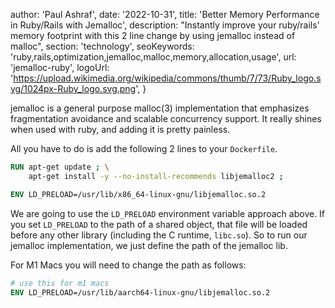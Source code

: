 
  author: 'Paul Ashraf',
  date: '2022-10-31',
  title: 'Better Memory Performance in Ruby/Rails with Jemalloc',
  description:
    "Instantly improve your ruby/rails' memory footprint with this 2 line change by using jemalloc instead of malloc",
  section: 'technology',
  seoKeywords:
    'ruby,rails,optimization,jemalloc,malloc,memory,allocation,usage',
  url: 'jemalloc-ruby',
  logoUrl:
    'https://upload.wikimedia.org/wikipedia/commons/thumb/7/73/Ruby_logo.svg/1024px-Ruby_logo.svg.png',
}


jemalloc is a general purpose malloc(3) implementation that emphasizes fragmentation avoidance and scalable concurrency support. It really shines when used with ruby, and adding it is pretty painless.

All you have to do is add the following 2 lines to your `Dockerfile`.

```dockerfile
RUN apt-get update ; \
    apt-get install -y --no-install-recommends libjemalloc2 ;

ENV LD_PRELOAD=/usr/lib/x86_64-linux-gnu/libjemalloc.so.2
```

We are going to use the `LD_PRELOAD` environment variable approach above. If you set `LD_PRELOAD` to the path of a shared object, that file will be loaded before any other library (including the C runtime, `libc.so`). So to run our jemalloc implementation, we just define the path of the jemalloc lib.

For M1 Macs you will need to change the path as follows:

```dockerfile
# use this for m1 macs
ENV LD_PRELOAD=/usr/lib/aarch64-linux-gnu/libjemalloc.so.2
```
